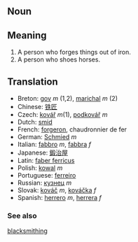 == Noun ==

== Meaning ==

# A person who forges things out of iron.
# A person who shoes horses.


== Translation ==

*Breton: [[gov]] ''m'' (1,2), [[marichal]] ''m'' (2)
*Chinese: [[铁匠]]
*Czech: [[kovář]]  ''m''(1), [[podkovář]] ''m''
*Dutch: [[smid]]
*French: [[forgeron]], chaudronnier de fer
*German: [[Schmied]] ''m''
*Italian: [[fabbro]] ''m'', [[fabbra]] ''f''
*Japanese: [[鍛治屋]]
*Latin: [[faber ferricus]]
*Polish: [[kowal]] ''m''
*Portuguese: [[ferreiro]]
*Russian: [[кузнeц]] ''m''
*Slovak: [[kováč]]  ''m'', [[kováčka]] ''f''
*Spanish: [[herrero]] ''m'', [[herrera]] ''f''

===See also===
[[blacksmithing]]
